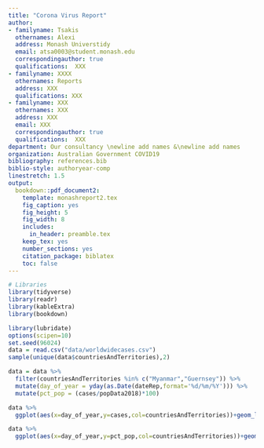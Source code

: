 ```yaml
---
title: "Corona Virus Report"
author:
- familyname: Tsakis
  othernames: Alexi
  address: Monash Universtidy
  email: atsa0003@student.monash.edu
  correspondingauthor: true
  qualifications:  XXX
- familyname: XXXX
  othernames: Reports
  address: XXX
  qualifications: XXX
- familyname: XXX
  othernames: XXX
  address: XXX
  email: XXX
  correspondingauthor: true
  qualifications:  XXX
department: Our consultancy \newline add names &\newline add names
organization: Australian Government COVID19
bibliography: references.bib
biblio-style: authoryear-comp
linestretch: 1.5
output:
  bookdown::pdf_document2:
    template: monashreport2.tex
    fig_caption: yes
    fig_height: 5
    fig_width: 8
    includes:
      in_header: preamble.tex
    keep_tex: yes
    number_sections: yes
    citation_package: biblatex
    toc: false
---
```


```r
# Libraries
library(tidyverse)
library(readr)
library(kableExtra)
library(bookdown)
```

\section*{Country XX1 and YY1"}

\section*{Country XX2 and YY2}

\section*{Country Myanmar and Guernsey}

```r
library(lubridate)
options(scipen=10)
set.seed(96024)
data = read.csv("data/worldwidecases.csv")
sample(unique(data$countriesAndTerritories),2)

data = data %>%
  filter(countriesAndTerritories %in% c("Myanmar","Guernsey")) %>%
  mutate(day_of_year = yday(as.Date(dateRep,format='%d/%m/%Y'))) %>%
  mutate(pct_pop = (cases/popData2018)*100)

data %>%
  ggplot(aes(x=day_of_year,y=cases,col=countriesAndTerritories))+geom_line()

data %>%
  ggplot(aes(x=day_of_year,y=pct_pop,col=countriesAndTerritories))+geom_line()
```



